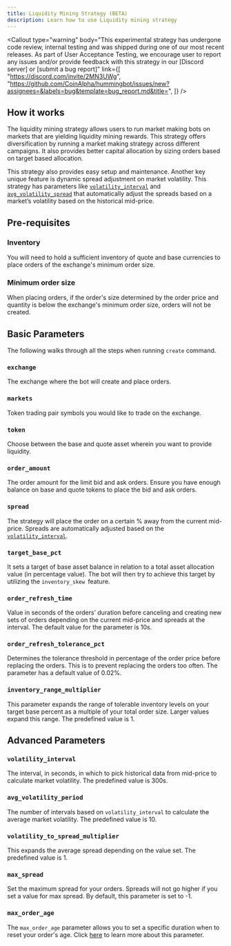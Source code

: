 ```yaml
---
title: Liquidity Mining Strategy (BETA)
description: Learn how to use Liquidity mining strategy
---
```




<Callout
  type="warning"
  body="This experimental strategy has undergone code review, internal testing and was shipped during one of our most recent releases. As part of User Acceptance Testing, we encourage user to report any issues and/or provide feedback with this strategy in our [Discord server] or [submit a bug report]"
  link={[
    "https://discord.com/invite/2MN3UWg",
    "https://github.com/CoinAlpha/hummingbot/issues/new?assignees=&labels=bug&template=bug_report.md&title=",
  ]}
/>

## How it works

The liquidity mining strategy allows users to run market making bots on markets that are yielding liquidity mining rewards. This strategy offers diversification by running a market making strategy across different campaigns. It also provides better capital allocation by sizing orders based on target based allocation.

This strategy also provides easy setup and maintenance. Another key unique feature is dynamic spread adjustment on market volatility.
This strategy has parameters like [`volatility_interval`](/strategies/liquidity-mining/#volatility_interval) and [`avg_volatility_spread`](/strategies/liquidity-mining/#avg_volatility_period) that automatically adjust the spreads based on a market’s volatility based on the historical mid-price.

## Pre-requisites

### Inventory

You will need to hold a sufficient inventory of quote and base currencies to place orders of the exchange's minimum order size.

### Minimum order size

When placing orders, if the order's size determined by the order price and quantity is below the exchange's minimum order size, orders will not be created.

## Basic Parameters

The following walks through all the steps when running `create` command.

### `exchange`

The exchange where the bot will create and place orders.

<Prompt
  prompt="Enter your liquidity mining exchange name? "
  response=">>> Binance"
/>

### `markets`

Token trading pair symbols you would like to trade on the exchange.

<Prompt
  prompt="Enter a list of markets (comma separated, e.g. LTC-USDT,ETH-USDT) "
  response=">>> ETH-USDT"
/>

<Callout
  type="note"
  body="If participating in multiple markets, use the same base or quote asset. Different pairs without the same base or quote are not available at the same time"
/>

### `token`

Choose between the base and quote asset wherein you want to provide liquidity.

<Prompt
  prompt="What asset (base or quote) do you want to use to provide liquidity? "
  response=">>> ETH"
/>

### `order_amount`

The order amount for the limit bid and ask orders. Ensure you have enough balance on base and quote tokens to place the bid and ask orders.

<Prompt
  prompt="What is the size of each order (in ETH amount)? "
  response=">>> 0.008"
/>

### `spread`

The strategy will place the order on a certain % away from the current mid-price. Spreads are automatically adjusted based on the [`volatility_interval`](https://docs.hummingbot.io/strategies/liquidity-mining/#volatility_interval).

<Prompt
  prompt="How far away from the mid price do you want to place bid and ask orders? (Enter 1 to indicate 1%) "
  response=">>> 1"
/>

### `target_base_pct`

It sets a target of base asset balance in relation to a total asset allocation value (in percentage value). The bot will then try to achieve this target by utilizing the `inventory_skew `feature.

<Prompt
  prompt="For each pair, what is your target base asset percentage? (Enter 20 to indicate 20%) "
  response=">>> 20"
/>

### `order_refresh_time`

Value in seconds of the orders’ duration before canceling and creating new sets of orders depending on the current mid-price and spreads at the interval. The default value for the parameter is 10s.

<Prompt
  prompt="How often do you want to cancel and replace bids and asks (in seconds)? "
  response=">>> 10"
/>

### `order_refresh_tolerance_pct`

Determines the tolerance threshold in percentage of the order price before replacing the orders. This is to prevent replacing the orders too often. The parameter has a default value of 0.02%.

<Prompt
  prompt="Enter the percent change in price needed to refresh orders at each cycle (Enter 1 to indicate 1%) "
  response=">>> 0.02"
/>

### `inventory_range_multiplier`

This parameter expands the range of tolerable inventory levels on your target base percent as a multiple of your total order size. Larger values expand this range. The predefined value is 1.

<Prompt
  prompt="What is your tolerable range of inventory around the target, expressed in multiples of your total order size?"
  response=">>> 1"
/>

## Advanced Parameters

### `volatility_interval`

The interval, in seconds, in which to pick historical data from mid-price to calculate market volatility. The predefined value is 300s.

<Prompt
  prompt="What is an interval, in second, in which to pick historical mid price data from to calculate market volatility? "
  response=">>> 300"
/>

### `avg_volatility_period`

The number of intervals based on `volatility_interval` to calculate the average market volatility. The predefined value is 10.

<Prompt
  prompt="How many interval does it take to calculate average market volatility? "
  response=">>> 10"
/>

### `volatility_to_spread_multiplier`

This expands the average spread depending on the value set. The predefined value is 1.

<Prompt
  prompt="Enter a multiplier used to convert average volatility to spread (enter 1 for 1 to 1 conversion) "
  response=">>> 1"
/>

### `max_spread`

Set the maximum spread for your orders. Spreads will not go higher if you set a value for max spread. By default, this parameter is set to -1.

<Prompt
  prompt="What is the maximum spread? (Enter 1 to indicate 1% or -1 to ignore this setting)"
  response=">>> 1"
/>

### `max_order_age`

The `max_order_age` parameter allows you to set a specific duration when to reset your order's age. Click [here](/strategies/max-order-age/) to learn more about this parameter.

<Prompt
  prompt="What is the maximum spread? (Enter 1 to indicate 1% or -1 to ignore this setting)"
  response=">>> 1"
/>
